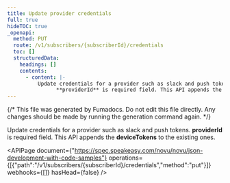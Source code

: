 ```yaml
---
title: Update provider credentials
full: true
hideTOC: true
_openapi:
  method: PUT
  route: /v1/subscribers/{subscriberId}/credentials
  toc: []
  structuredData:
    headings: []
    contents:
      - content: |-
          Update credentials for a provider such as slack and push tokens. 
                **providerId** is required field. This API appends the **deviceTokens** to the existing ones.
---
```


{/* This file was generated by Fumadocs. Do not edit this file directly. Any changes should be made by running the generation command again. */}

Update credentials for a provider such as slack and push tokens. 
      **providerId** is required field. This API appends the **deviceTokens** to the existing ones.

<APIPage document={"https://spec.speakeasy.com/novu/novu/json-development-with-code-samples"} operations={[{"path":"/v1/subscribers/{subscriberId}/credentials","method":"put"}]} webhooks={[]} hasHead={false} />